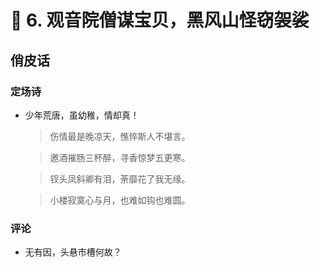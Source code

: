 # 🐒 6. 观音院僧谋宝贝，黑风山怪窃袈裟

## 俏皮话

### 定场诗

- 少年荒唐，虽幼稚，情却真！

    > 伤情最是晚凉天，憔悴斯人不堪言。

    > 邀酒摧肠三杯醉，寻香惊梦五更寒。

    > 钗头凤斜卿有泪，荼靡花了我无缘。

    >小楼寂寞心与月，也难如钩也难圆。

### 评论

- 无有因，头悬市槽何故？
